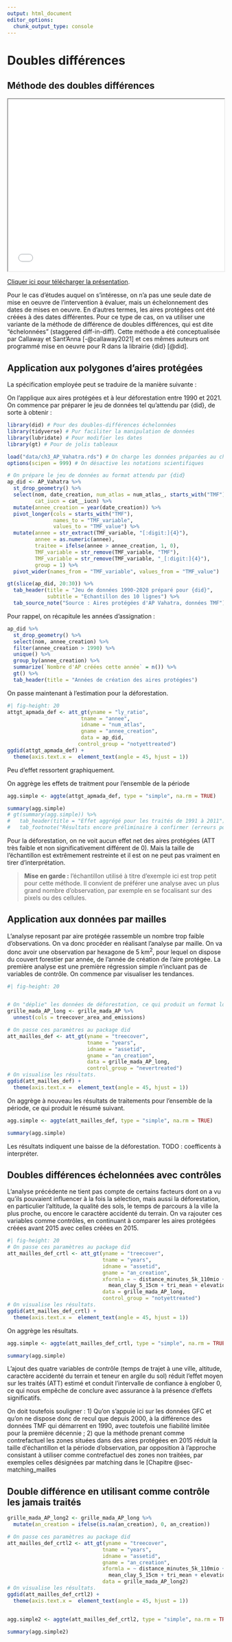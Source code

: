 ```yaml
---
output: html_document
editor_options: 
  chunk_output_type: console
---
```

# Doubles différences

## Méthode des doubles différences

```{=html}
<iframe src="TVM_Double_difference.pdf" width="100%" height="400px"></iframe>
```

[Cliquer ici pour télécharger la présentation](TVM_Double_difference.pdf).

Pour le cas d'études auquel on s'intéresse, on n'a pas une seule date de mise en oeuvre de l'intervention à évaluer, mais un échelonnement des dates de mises en oeuvre. En d'autres termes, les aires protégées ont été créées à des dates différentes. Pour ce type de cas, on va utiliser une variante de la méthode de différence de doubles différences, qui est dite "échelonnées" (staggered diff-in-diff). Cette méthode a été conceptualisée par Callaway et Sant'Anna [-@callaway2021] et ces mêmes auteurs ont programmé mise en oeuvre pour R dans la librairie {did} [@did].

## Application aux polygones d'aires protégées

La spécification employée peut se traduire de la manière suivante :
  
  On l'applique aux aires protégées et à leur déforestation entre 1990 et 2021. On commence par préparer le jeu de données tel qu'attendu par {did}, de sorte à obtenir :
  
```r
library(did) # Pour des doubles-différences échelonnées
library(tidyverse) # Pur faciliter la manipulation de données
library(lubridate) # Pour modifier les dates
library(gt) # Pour de jolis tableaux

load("data/ch3_AP_Vahatra.rds") # On charge les données préparées au chapitre 3
options(scipen = 999) # On désactive les notations scientifiques

# On prépare le jeu de données au format attendu par {did}
ap_did <- AP_Vahatra %>%
  st_drop_geometry() %>%
  select(nom, date_creation, num_atlas = num_atlas_, starts_with("TMF"),
         cat_iucn = cat__iucn) %>%
  mutate(annee_creation = year(date_creation)) %>%
  pivot_longer(cols = starts_with("TMF"), 
               names_to = "TMF_variable", 
               values_to = "TMF_value") %>%
  mutate(annee = str_extract(TMF_variable, "[:digit:]{4}"),
         annee = as.numeric(annee),
         traitee = ifelse(annee > annee_creation, 1, 0),
         TMF_variable = str_remove(TMF_variable, "TMF"),
         TMF_variable = str_remove(TMF_variable, "_[:digit:]{4}"),
         group = 1) %>%
  pivot_wider(names_from = "TMF_variable", values_from = "TMF_value")

gt(slice(ap_did, 20:30)) %>%
  tab_header(title = "Jeu de données 1990-2020 préparé pour {did}",
             subtitle = "Echantillon des 10 lignes") %>%
  tab_source_note("Source : Aires protégées d'AP Vahatra, données TMF")
```

Pour rappel, on récapitule les années d'assignation :

```r
ap_did %>%
  st_drop_geometry() %>%
  select(nom, annee_creation) %>%
  filter(annee_creation > 1990) %>%
  unique() %>%
  group_by(annee_creation) %>%
  summarize(`Nombre d'AP créées cette année` = n()) %>%
  gt() %>%
  tab_header(title = "Années de création des aires protégées")
```

On passe maintenant à l'estimation pour la déforestation.

```r
#| fig-height: 20
attgt_apmada_def <- att_gt(yname = "ly_ratio",
                        tname = "annee",
                        idname = "num_atlas",
                        gname = "annee_creation",
                        data = ap_did,
                       control_group = "notyettreated")
ggdid(attgt_apmada_def) +
  theme(axis.text.x =  element_text(angle = 45, hjust = 1))
```

Peu d'effet ressortent graphiquement.

On aggrège les effets de traitment pour l'ensemble de la période

```r
agg.simple <- aggte(attgt_apmada_def, type = "simple", na.rm = TRUE)

summary(agg.simple)
# gt(summary(agg.simple)) %>%
#   tab_header(title = "Effet aggrégé pour les traités de 1991 à 2011") %>%
#   tab_footnote("Résultats encore préliminaire à confirmer (erreurs possibles)")

```

Pour la déforestation, on ne voit aucun effet net des aires protégées (ATT très faible et non significativement différent de 0). Mais la taille de l'échantillon est extrêmement restreinte et il est on ne peut pas vraiment en tirer d'interprétation.

> **Mise en garde :** l'échantillon utilisé à titre d'exemple ici est trop petit pour cette méthode. Il convient de préférer une analyse avec un plus grand nombre d'observation, par exemple en se focalisant sur des pixels ou des cellules.

## Application aux données par mailles

L'analyse reposant par aire protégée rassemble un nombre trop faible d'observations. On va donc procéder en réalisant l'analyse par maille. On va donc avoir une observation par hexagone de 5 km^2^, pour lequel on dispose du couvert forestier par année, de l'année de création de l'aire protégée. La première analyse est une première régression simple n'incluant pas de variables de contrôle. On commence par visualiser les tendances.

```r
#| fig-height: 20


# On "déplie" les données de déforestation, ce qui produit un format long
grille_mada_AP_long <- grille_mada_AP %>%
  unnest(cols = treecover_area_and_emissions)

# On passe ces paramètres au package did
att_mailles_def <- att_gt(yname = "treecover",
                          tname = "years",
                          idname = "assetid",
                          gname = "an_creation",
                          data = grille_mada_AP_long,
                          control_group = "nevertreated")
# On visualise les résultats.
ggdid(att_mailles_def) +
  theme(axis.text.x =  element_text(angle = 45, hjust = 1))

```

On aggrège à nouveau les résultats de traitements pour l'ensemble de la période, ce qui produit le résumé suivant.

```r
agg.simple <- aggte(att_mailles_def, type = "simple", na.rm = TRUE)

summary(agg.simple)
```

Les résultats indiquent une baisse de la déforestation. TODO : coefficents à interpréter.

## Doubles différences échelonnées avec contrôles

L'analyse précédente ne tient pas compte de certains facteurs dont on a vu qu'ils pouvaient influencer à la fois la sélection, mais aussi la déforestation, en particulier l'altitude, la qualité des sols, le temps de parcours à la ville la plus proche, ou encore le caractère accidenté du terrain. On va rajouter ces variables comme contrôles, en continuant à comparer les aires protégées créées avant 2015 avec celles créées en 2015.

```r
#| fig-height: 20
# On passe ces paramètres au package did
att_mailles_def_crtl <- att_gt(yname = "treecover",
                               tname = "years",
                               idname = "assetid",
                               gname = "an_creation",
                               xformla = ~ distance_minutes_5k_110mio + 
                                 mean_clay_5_15cm + tri_mean + elevation_mean,
                               data = grille_mada_AP_long,
                               control_group = "notyettreated")
# On visualise les résultats.
ggdid(att_mailles_def_crtl) +
  theme(axis.text.x =  element_text(angle = 45, hjust = 1))
```

On aggrège les résultats.

```r
agg.simple <- aggte(att_mailles_def_crtl, type = "simple", na.rm = TRUE)

summary(agg.simple)
```

L'ajout des quatre variables de contrôle (temps de trajet à une ville, altitude, caractère accidenté du terrain et teneur en argile du sol) réduit l'effet moyen sur les traités (ATT) estimé et conduit l'intervalle de confiance à englober 0, ce qui nous empêche de conclure avec assurance à la présence d'effets significatifs.

On doit toutefois souligner : 
  1) Qu'on s'appuie ici sur les données GFC et qu'on ne dispose donc de recul que depuis 2000, à la différence des données TMF qui démarrent en 1990, avec toutefois une fiabilité limitée pour la première décennie ;
2) que la méthode prenant comme contrefactuel les zones situées dans des aires protégées en 2015 réduit la taille d'échantillon et la période d'observation, par opposition à l'approche consistant à utiliser comme contrefactuel des zones non traitées, par exemples celles désignées par matching dans le [Chapitre @sec-matching_mailles 

## Double différence en utilisant comme contrôle les jamais traités

```r
grille_mada_AP_long2 <- grille_mada_AP_long %>%
  mutate(an_creation = ifelse(is.na(an_creation), 0, an_creation))

# On passe ces paramètres au package did
att_mailles_def_crtl2 <- att_gt(yname = "treecover",
                               tname = "years",
                               idname = "assetid",
                               gname = "an_creation",
                               xformla = ~ distance_minutes_5k_110mio + 
                                 mean_clay_5_15cm + tri_mean + elevation_mean,
                               data = grille_mada_AP_long2)
# On visualise les résultats.
ggdid(att_mailles_def_crtl2) +
  theme(axis.text.x =  element_text(angle = 45, hjust = 1))


agg.simple2 <- aggte(att_mailles_def_crtl2, type = "simple", na.rm = TRUE)

summary(agg.simple2)

```

